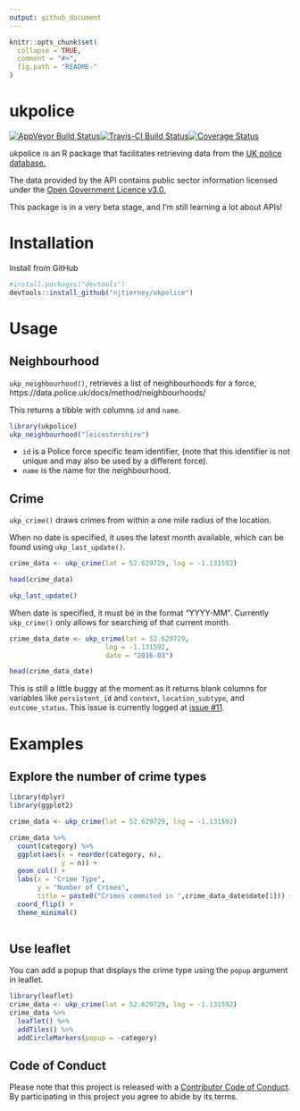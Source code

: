 ```yaml
---
output: github_document
---
```

<!-- README.md is generated from README.Rmd. Please edit that file -->

```r
knitr::opts_chunk$set(
  collapse = TRUE,
  comment = "#>",
  fig.path = "README-"
)
```

# ukpolice
[![AppVeyor Build Status](https://ci.appveyor.com/api/projects/status/github/njtierney/ukpolice?branch=master&svg=true)](https://ci.appveyor.com/project/njtierney/ukpolice)[![Travis-CI Build Status](https://travis-ci.org/njtierney/ukpolice.svg?branch=master)](https://travis-ci.org/njtierney/ukpolice)[![Coverage Status](https://img.shields.io/codecov/c/github/njtierney/ukpolice/master.svg)](https://codecov.io/github/njtierney/ukpolice?branch=master)

ukpolice is an R package that facilitates retrieving data from the [UK police database.](https://data.police.uk/)

The data provided by the API contains public sector information licensed under the [Open Government Licence v3.0.](http://www.nationalarchives.gov.uk/doc/open-government-licence/version/3/)

This package is in a very beta stage, and I'm still learning a lot about APIs!

# Installation

Install from GitHub

```r

#install.packages("devtools")
devtools::install_github("njtierney/ukpolice")

```

# Usage

## Neighbourhood

`ukp_neighbourhood()`, retrieves a list of neighbourhoods for a force, https://data.police.uk/docs/method/neighbourhoods/

This returns a tibble with columns `id` and `name`. 

```r

library(ukpolice)
ukp_neighbourhood("leicestershire")

```

- `id` is a Police force specific team identifier, (note that this identifier is not unique and may also be used by a different force). 
- `name` is the name for the neighbourhood.

## Crime

`ukp_crime()` draws crimes from within a one mile radius of the location.

When no date is specified, it uses the latest month available, which can be found using `ukp_last_update()`.

```r

crime_data <- ukp_crime(lat = 52.629729, lng = -1.131592)

head(crime_data)

ukp_last_update()

```

When date is specified, it must be in the format "YYYY-MM". Currently `ukp_crime()` only allows for searching of that current month.

```r

crime_data_date <- ukp_crime(lat = 52.629729, 
                        lng = -1.131592,
                        date = "2016-03")

head(crime_data_date)

```

This is still a little buggy at the moment as it returns blank columns for variables like `persistent_id` and `context`, `location_subtype`, and `outcome_status`. This issue is currently logged at [issue #11](https://github.com/njtierney/ukpolice/issues/11).

# Examples

## Explore the number of crime types

```r

library(dplyr)
library(ggplot2)

crime_data <- ukp_crime(lat = 52.629729, lng = -1.131592)

crime_data %>%
  count(category) %>%
  ggplot(aes(x = reorder(category, n),
             y = n)) + 
  geom_col() + 
  labs(x = "Crime Type",
       y = "Number of Crimes",
       title = paste0("Crimes commited in ",crime_data_date$date[1])) +
  coord_flip() +
  theme_minimal()
  
```


## Use leaflet

You can add a popup that displays the crime type using the `popup` argument in leaflet.

```r
library(leaflet)
crime_data <- ukp_crime(lat = 52.629729, lng = -1.131592)
crime_data %>%
  leaflet() %>%
  addTiles() %>%
  addCircleMarkers(popup = ~category)

```


## Code of Conduct

Please note that this project is released with a [Contributor Code of Conduct](CONDUCT.md). By participating in this project you agree to abide by its terms.
